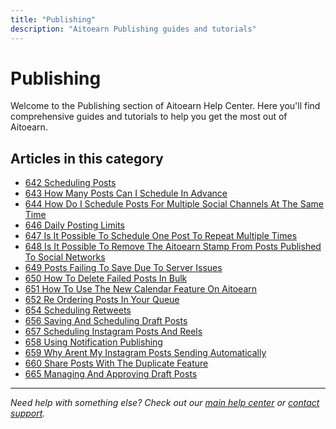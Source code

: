 ```yaml
---
title: "Publishing"
description: "Aitoearn Publishing guides and tutorials"
---
```

# Publishing

Welcome to the Publishing section of Aitoearn Help Center. Here you'll find comprehensive guides and tutorials to help you get the most out of Aitoearn.

## Articles in this category

- [642 Scheduling Posts](642-scheduling-posts)
- [643 How Many Posts Can I Schedule In Advance](643-how-many-posts-can-i-schedule-in-advance)
- [644 How Do I Schedule Posts For Multiple Social Channels At The Same Time](644-how-do-i-schedule-posts-for-multiple-social-channels-at-the-same-time)
- [646 Daily Posting Limits](646-daily-posting-limits)
- [647 Is It Possible To Schedule One Post To Repeat Multiple Times](647-is-it-possible-to-schedule-one-post-to-repeat-multiple-times)
- [648 Is It Possible To Remove The Aitoearn Stamp From Posts Published To Social Networks](648-is-it-possible-to-remove-the-aitoearn-stamp-from-posts-published-to-social-networks)
- [649 Posts Failing To Save Due To Server Issues](649-posts-failing-to-save-due-to-server-issues)
- [650 How To Delete Failed Posts In Bulk](650-how-to-delete-failed-posts-in-bulk)
- [651 How To Use The New Calendar Feature On Aitoearn](651-how-to-use-the-new-calendar-feature-on-aitoearn)
- [652 Re Ordering Posts In Your Queue](652-re-ordering-posts-in-your-queue)
- [654 Scheduling Retweets](654-scheduling-retweets)
- [656 Saving And Scheduling Draft Posts](656-saving-and-scheduling-draft-posts)
- [657 Scheduling Instagram Posts And Reels](657-scheduling-instagram-posts-and-reels)
- [658 Using Notification Publishing](658-using-notification-publishing)
- [659 Why Arent My Instagram Posts Sending Automatically](659-why-arent-my-instagram-posts-sending-automatically)
- [660 Share Posts With The Duplicate Feature](660-share-posts-with-the-duplicate-feature)
- [665 Managing And Approving Draft Posts](665-managing-and-approving-draft-posts)

---

*Need help with something else? Check out our [main help center](/en/help-center) or [contact support](mailto:hello@aitoearn.com).*
